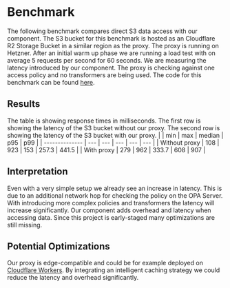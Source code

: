# Benchmark

The following benchmark compares direct S3 data access with our component.
The S3 bucket for this benchmark is hosted as an Cloudflare R2 Storage Bucket in a similar region as the proxy. The proxy is running on
Hetzner.
After an initial warm up phase we are running a load test with on average 5 requests per second for 60 seconds. We are
measuring the latency introduced by our component. The proxy is checking against one access policy and no transformers are being used.
The code for this benchmark can be found [here](https://github.com/s3bastiankoch/s3-guard/tree/main/packages/evaluation).

## Results

The table is showing response times in milliseconds. The first row is showing the latency of the S3 bucket without our proxy.
The second row is showing the latency of the S3 bucket with our proxy.
| | min | max | median | p95 | p99 |
| -------------- | --- | --- | --- | --- | --- |
| Without proxy | 108 | 923 | 153 | 257.3 | 441.5 |
| With proxy | 279 | 962 | 333.7 | 608 | 907 |

## Interpretation

Even with a very simple setup we already see an increase in latency.
This is due to an additional network hop for checking the policy on the OPA Server.
With introducing more complex policies and transformers the latency will increase significantly.
Our component adds overhead and latency when accessing data.
Since this project is early-staged many optimizations are still missing.

## Potential Optimizations

Our proxy is edge-compatible and could be for example deployed on [Cloudflare Workers](https://workers.cloudflare.com).
By integrating an intelligent caching strategy we could reduce the latency and overhead significantly.
